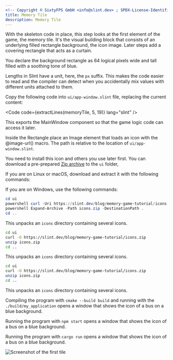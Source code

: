 ```yaml
---
<!-- Copyright © SixtyFPS GmbH <info@slint.dev> ; SPDX-License-Identifier: MIT -->
title: Memory Tile
description: Memory Tile
---
```



With the skeleton code in place, this step looks at the first element of the game, the memory tile. It's the
visual building block that consists of an underlying filled rectangle background, the icon image. Later steps add a covering rectangle that acts as a curtain.

You declare the background rectangle as 64 logical pixels wide and tall
filled with a soothing tone of blue.

Lengths in Slint have a unit, here, the `px` suffix.
This makes the code easier to read and the compiler can detect when you accidentally
mix values with different units attached to them.

Copy the following code into `ui/app-window.slint` file, replacing the current content:


<Code code={extractLines(memoryTile, 5, 19)} lang="slint" />

This exports the <span class="hljs-title">MainWindow</span> component so that the game logic code can access it later.

Inside the <span class="hljs-built_in">Rectangle</span> place an <span class="hljs-built_in">Image</span> element that
loads an icon with the <span class="hljs-built_in">@image-url()</span> macro. The path is relative to the location of `ui/app-window.slint`.

You need to install this icon and others you use later first. You can download a pre-prepared
[Zip archive](https://slint.dev/blog/memory-game-tutorial/icons.zip) to the `ui` folder,

If you are on Linux or macOS, download and extract it with the following commands:

<Tabs syncKey="dev-platform">
<TabItem label="Windows" icon="seti:windows">

If you are on Windows, use the following commands:

```powershell title="PowerShell"
cd ui
powershell curl -Uri https://slint.dev/blog/memory-game-tutorial/icons.zip -Outfile icons.zip
powershell Expand-Archive -Path icons.zip -DestinationPath .
cd ..
```
This unpacks an `icons` directory containing several icons.
</TabItem>
<TabItem label="macOS" icon="apple">
```sh title="Terminal"
cd ui
curl -O https://slint.dev/blog/memory-game-tutorial/icons.zip
unzip icons.zip
cd ..
```
This unpacks an `icons` directory containing several icons.
</TabItem>
<TabItem label="Linux" icon="linux">

```sh title="Bash"
cd ui
curl -O https://slint.dev/blog/memory-game-tutorial/icons.zip
unzip icons.zip
cd ..
```
This unpacks an `icons` directory containing several icons.
</TabItem>
</Tabs>


<Tabs syncKey="dev-language">
<TabItem label="C++">

Compiling the program with `cmake --build build` and running with the `./build/my_application` opens a window that shows the icon of a bus on a blue background.

</TabItem>
<TabItem label="NodeJS">

Running the program with `npm start` opens a window that shows the icon of a bus on a blue background.

</TabItem>
<TabItem label="Rust">

Running the program with `cargo run` opens a window that shows the icon of a bus on a blue background.

</TabItem>
</Tabs>

![Screenshot of the first tile](https://slint.dev/blog/memory-game-tutorial/memory-tile.png "Memory Tile Screenshot")
